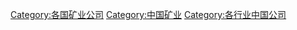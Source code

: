 [[Category:各国矿业公司|Category:各国矿业公司]]
[[Category:中国矿业|Category:中国矿业]]
[[Category:各行业中国公司|Category:各行业中国公司]]
